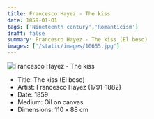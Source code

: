 ```yaml
---
title: Francesco Hayez - The kiss
date: 1859-01-01
tags: ['Nineteenth century','Romanticism']
draft: false
summary: Francesco Hayez - The kiss (El beso)
images: ['/static/images/10655.jpg']
---
```


![Francesco Hayez - The kiss](/static/images/10655.jpg)

* Title: The kiss (El beso)
* Artist: Francesco Hayez (1791-1882)
* Date: 1859
* Medium: Oil on canvas
* Dimensions: 110 x 88 cm


